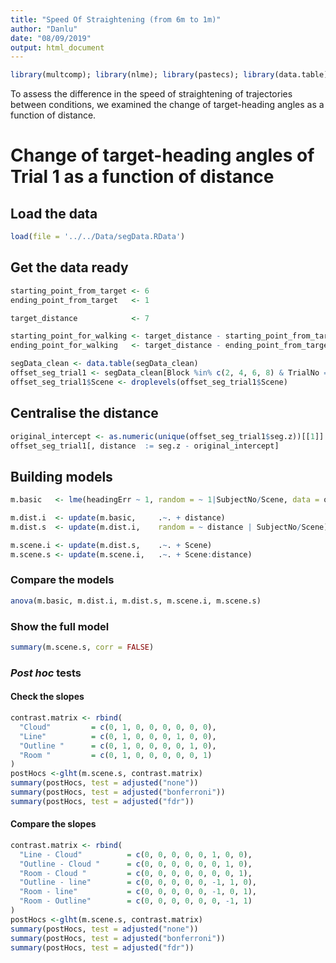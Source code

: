 ```yaml
---
title: "Speed Of Straightening (from 6m to 1m)"
author: "Danlu"
date: "08/09/2019"
output: html_document
---
```


```r
library(multcomp); library(nlme); library(pastecs); library(data.table); 
```

To assess the difference in the speed of straightening of trajectories between conditions, we examined the change of target-heading angles as a function of distance.

# Change of target-heading angles of Trial 1 as a function of distance 
## Load the data
```r
load(file = '../../Data/segData.RData')
```

## Get the data ready
```r
starting_point_from_target <- 6
ending_point_from_target   <- 1

target_distance            <- 7

starting_point_for_walking <- target_distance - starting_point_from_target
ending_point_for_walking   <- target_distance - ending_point_from_target

segData_clean <- data.table(segData_clean)
offset_seg_trial1 <- segData_clean[Block %in% c(2, 4, 6, 8) & TrialNo == 1 & seg.z >= starting_point_for_walking & seg.z <= ending_point_for_walking]
offset_seg_trial1$Scene <- droplevels(offset_seg_trial1$Scene)
```

## Centralise the distance
```r
original_intercept <- as.numeric(unique(offset_seg_trial1$seg.z))[[1]]
offset_seg_trial1[, distance  := seg.z - original_intercept]
```

## Building models
```r
m.basic   <- lme(headingErr ~ 1, random = ~ 1|SubjectNo/Scene, data = offset_seg_trial1, method = "ML", na.action = na.exclude, control = list(opt="optim"))

m.dist.i  <- update(m.basic,     .~. + distance)
m.dist.s  <- update(m.dist.i,    random = ~ distance | SubjectNo/Scene)

m.scene.i <- update(m.dist.s,    .~. + Scene)
m.scene.s <- update(m.scene.i,   .~. + Scene:distance)
```

### Compare the models
```r
anova(m.basic, m.dist.i, m.dist.s, m.scene.i, m.scene.s)
```

### Show the full model
```r
summary(m.scene.s, corr = FALSE)
```

### *Post hoc* tests
#### Check the slopes
```r
contrast.matrix <- rbind(
  "Cloud"         = c(0, 1, 0, 0, 0, 0, 0, 0),
  "Line"          = c(0, 1, 0, 0, 0, 1, 0, 0),
  "Outline "      = c(0, 1, 0, 0, 0, 0, 1, 0),
  "Room "         = c(0, 1, 0, 0, 0, 0, 0, 1)
)
postHocs <-glht(m.scene.s, contrast.matrix) 
summary(postHocs, test = adjusted("none"))
summary(postHocs, test = adjusted("bonferroni"))
summary(postHocs, test = adjusted("fdr"))
```

#### Compare the slopes
```r
contrast.matrix <- rbind(
  "Line - Cloud"          = c(0, 0, 0, 0, 0, 1, 0, 0),
  "Outline - Cloud "      = c(0, 0, 0, 0, 0, 0, 1, 0),
  "Room - Cloud "         = c(0, 0, 0, 0, 0, 0, 0, 1),
  "Outline - line"        = c(0, 0, 0, 0, 0, -1, 1, 0),
  "Room - line"           = c(0, 0, 0, 0, 0, -1, 0, 1),
  "Room - Outline"        = c(0, 0, 0, 0, 0, 0, -1, 1) 
)
postHocs <-glht(m.scene.s, contrast.matrix)
summary(postHocs, test = adjusted("none"))
summary(postHocs, test = adjusted("bonferroni"))
summary(postHocs, test = adjusted("fdr"))
```




